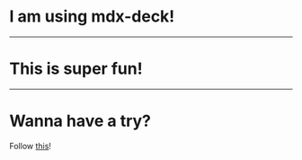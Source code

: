 
# I am using mdx-deck!
---
# This is super fun!
---
# Wanna have a try? 
Follow [this](https://zeit.co/docs/v2/deployments/official-builders/mdx-deck-now-mdx-deck/)!

<Head>
  <title>Mdx-deck Examples</title>
  <meta name='twitter:title' content='Mdx-deck Examples' />
</Head>
